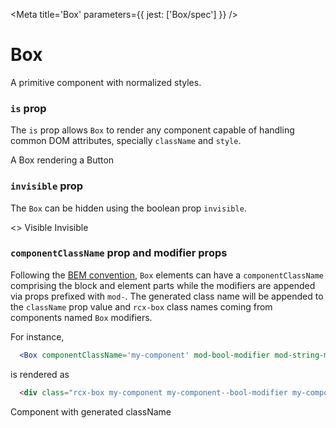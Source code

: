 
<Meta title='Box' parameters={{ jest: ['Box/spec'] }} />

# Box

A primitive component with normalized styles.

<Props of={Box} />

### `is` prop

The `is` prop allows `Box` to render any component capable of handling common DOM attributes, specially `className` and
`style`.

<Preview>
  <Story name='is prop'>
    <Box is={Button}>A Box rendering a Button</Box>
  </Story>
</Preview>

### `invisible` prop

The `Box` can be hidden using the boolean prop `invisible`.

<Preview>
  <Story name='invisible prop'>
    <>
      <Box>Visible</Box>
      <Box invisible>Invisible</Box>
    </>
  </Story>
</Preview>

### `componentClassName` prop and modifier props

Following the [BEM convention](http://getbem.com/), `Box` elements can have a `componentClassName` comprising the block
and element parts while the modifiers are appended via props prefixed with `mod-`. The generated class name will be
appended to the `className` prop value and `rcx-box` class names coming from components named `Box` modifiers.

For instance,

```jsx
  <Box componentClassName='my-component' mod-bool-modifier mod-string-modifier='value' />
```

is rendered as

```html
  <div class="rcx-box my-component my-component--bool-modifier my-component--string-modifier-value"></div>
```

<Preview>
  <Story name='componentClassName prop'>
    <Box componentClassName='my-component' mod-bool-modifier mod-string-modifier='value'>
      Component with generated className
    </Box>
  </Story>
</Preview>
